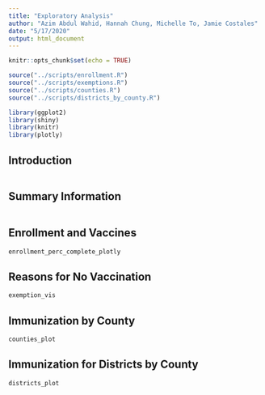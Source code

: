 ```yaml
---
title: "Exploratory Analysis"
author: "Azim Abdul Wahid, Hannah Chung, Michelle To, Jamie Costales"
date: "5/17/2020"
output: html_document
---
```


```r
knitr::opts_chunk$set(echo = TRUE)

source("../scripts/enrollment.R")
source("../scripts/exemptions.R")
source("../scripts/counties.R")
source("../scripts/districts_by_county.R")

library(ggplot2)
library(shiny)
library(knitr)
library(plotly)
```

## Introduction

```r

```

## Summary Information

```r

```

## Enrollment and Vaccines

```r
enrollment_perc_complete_plotly
```

## Reasons for No Vaccination

```r
exemption_vis
```

## Immunization by County

```r
counties_plot
```

## Immunization for Districts by County

```r
districts_plot
```

